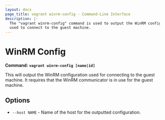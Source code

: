 ```yaml
---
layout: docs
page_title: vagrant winrm-config - Command-Line Interface
description: |-
  The "vagrant winrm-config" command is used to output the WinRM configuration
  used to connect to the guest machine.
---
```


# WinRM Config

**Command: `vagrant winrm-config [name|id]`**

This will output the WinRM configuration used for connecting to
the guest machine. It requires that the WinRM communicator is in
use for the guest machine.

## Options

- `--host NAME` - Name of the host for the outputted configuration.

